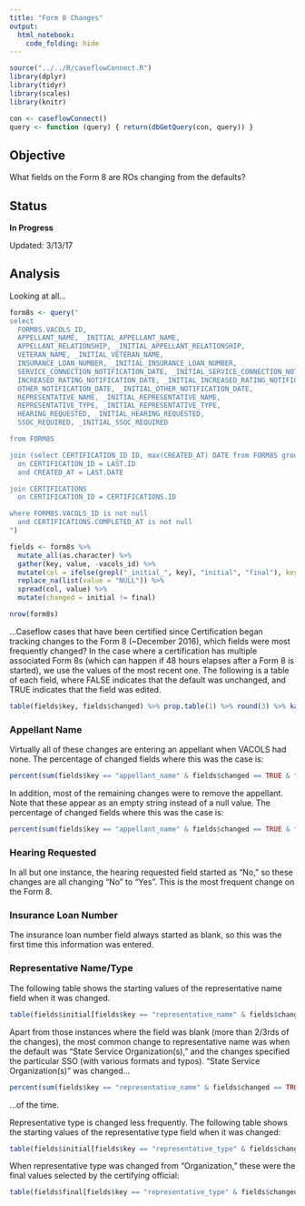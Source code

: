 ```yaml
---
title: "Form 8 Changes"
output: 
  html_notebook: 
    code_folding: hide
---
```


```r
source("../../R/caseflowConnect.R")
library(dplyr)
library(tidyr)
library(scales)
library(knitr)

con <- caseflowConnect()
query <- function (query) { return(dbGetQuery(con, query)) }
```

## Objective

What fields on the Form 8 are ROs changing from the defaults?

## Status

**In Progress**

Updated: 3/13/17

## Analysis

Looking at all...

```r
form8s <- query("
select
  FORM8S.VACOLS_ID,
  APPELLANT_NAME, _INITIAL_APPELLANT_NAME,
  APPELLANT_RELATIONSHIP, _INITIAL_APPELLANT_RELATIONSHIP,
  VETERAN_NAME, _INITIAL_VETERAN_NAME,
  INSURANCE_LOAN_NUMBER, _INITIAL_INSURANCE_LOAN_NUMBER,
  SERVICE_CONNECTION_NOTIFICATION_DATE, _INITIAL_SERVICE_CONNECTION_NOTIFICATION_DATE,
  INCREASED_RATING_NOTIFICATION_DATE, _INITIAL_INCREASED_RATING_NOTIFICATION_DATE,
  OTHER_NOTIFICATION_DATE, _INITIAL_OTHER_NOTIFICATION_DATE,
  REPRESENTATIVE_NAME, _INITIAL_REPRESENTATIVE_NAME,
  REPRESENTATIVE_TYPE, _INITIAL_REPRESENTATIVE_TYPE,
  HEARING_REQUESTED, _INITIAL_HEARING_REQUESTED,
  SSOC_REQUIRED, _INITIAL_SSOC_REQUIRED

from FORM8S

join (select CERTIFICATION_ID ID, max(CREATED_AT) DATE from FORM8S group by CERTIFICATION_ID) LAST
  on CERTIFICATION_ID = LAST.ID
  and CREATED_AT = LAST.DATE

join CERTIFICATIONS
  on CERTIFICATION_ID = CERTIFICATIONS.ID

where FORM8S.VACOLS_ID is not null
  and CERTIFICATIONS.COMPLETED_AT is not null
")

fields <- form8s %>%
  mutate_all(as.character) %>%
  gather(key, value, -vacols_id) %>%
  mutate(col = ifelse(grepl("_initial_", key), "initial", "final"), key = gsub("_initial_", "", key)) %>%
  replace_na(list(value = "NULL")) %>%
  spread(col, value) %>%
  mutate(changed = initial != final)

nrow(form8s)
```

...Caseflow cases that have been certified since Certification began tracking changes to the Form 8 (~December 2016), which fields were most frequently changed? In the case where a certification has multiple associated Form 8s (which can happen if 48 hours elapses after a Form 8 is started), we use the values of the most recent one. The following is a table of each field, where FALSE indicates that the default was unchanged, and TRUE indicates that the field was edited.

```r
table(fields$key, fields$changed) %>% prop.table(1) %>% round(3) %>% kable()
```

### Appellant Name

Virtually all of these changes are entering an appellant when VACOLS had none. The percentage of changed fields where this was the case is:

```r
percent(sum(fields$key == "appellant_name" & fields$changed == TRUE & fields$initial == "NULL") / sum(fields$key == "appellant_name" & fields$changed == TRUE))
```

In addition, most of the remaining changes were to remove the appellant. Note that these appear as an empty string instead of a null value. The percentage of changed fields where this was the case is:

```r
percent(sum(fields$key == "appellant_name" & fields$changed == TRUE & fields$final == "") / sum(fields$key == "appellant_name" & fields$changed == TRUE))
```

### Hearing Requested

In all but one instance, the hearing requested field started as "No," so these changes are all changing "No" to "Yes". This is the most frequent change on the Form 8.

### Insurance Loan Number

The insurance loan number field always started as blank, so this was the first time this information was entered.

### Representative Name/Type

The following table shows the starting values of the representative name field when it was changed.

```r
table(fields$initial[fields$key == "representative_name" & fields$changed == TRUE])
```

Apart from those instances where the field was blank (more than 2/3rds of the changes), the most common change to representative name was when the default was "State Service Organization(s)," and the changes specified the particular SSO (with various formats and typos). "State Service Organization(s)" was changed...

```r
percent(sum(fields$key == "representative_name" & fields$changed == TRUE & fields$initial == "State Service Organization(s)") / sum(fields$key == "representative_name" & fields$initial == "State Service Organization(s)"))
```

...of the time. 

Representative type is changed less frequently. The following table shows the starting values of the representative type field when it was changed:

```r
table(fields$initial[fields$key == "representative_type" & fields$changed == TRUE])
```

When representative type was changed from "Organization," these were the final values selected by the certifying official:

```r
table(fields$final[fields$key == "representative_type" & fields$changed == TRUE & fields$initial == "Organization"])
```
